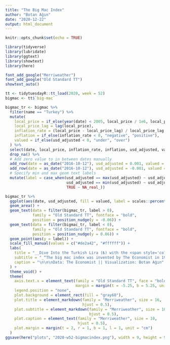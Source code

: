 ```yaml
---
title: "The Big Mac Index"
author: "Botan Ağın"
date: "2020-12-22"
output: html_document
---
```


```r
knitr::opts_chunk$set(echo = TRUE)
```

```r
library(tidyverse)
library(lubridate)
library(ggtext)
library(showtext)
library(here)
```

```r
font_add_google("Merriweather")
font_add_google("Old Standard TT")
showtext_auto()
```

```r
tt <- tidytuesdayR::tt_load(2020, week = 52)
bigmac <- tt$`big-mac`
```

```r
bigmac_tr <- bigmac %>% 
  filter(name == "Turkey") %>% 
  mutate(
    local_price = if_else(year(date) < 2005, local_price / 1e6, local_price), 
    local_price_lag = lag(local_price),
    inflation_rate = (local_price - local_price_lag) / local_price_lag * 100,
    inflation = if_else(inflation_rate < 0, "negative", "positive"),
    valued = if_else(usd_adjusted < 0, "under", "over")
  ) %>% 
  select(date, local_price, inflation_rate, inflation, usd_adjusted, valued) %>% 
  drop_na() %>% 
  # Add zero value to in between dates manually
  add_row(date = as_date("2016-10-12"), usd_adjusted = 0.001, valued = "over", .after = 11) %>% 
  add_row(date = as_date("2016-10-12"), usd_adjusted = -0.001, valued = "under", .after = 12) %>% 
  # Specify min and max geom text labels
  mutate(label = case_when(usd_adjusted == max(usd_adjusted) ~ usd_adjusted,
                           usd_adjusted == min(usd_adjusted) ~ usd_adjusted,
                           TRUE ~ NA_real_)) 
```

```r
bigmac_tr %>% 
  ggplot(aes(date, usd_adjusted, fill = valued, label = scales::percent(label))) +
  geom_area() +
  geom_text(data = filter(bigmac_tr, label > 0),
            family = "Old Standard TT", fontface = "bold",
            position = position_nudge(y = -0.06)) +
  geom_text(data = filter(bigmac_tr, label < 0),
            family = "Old Standard TT", fontface = "bold",
            position = position_nudge(y = 0.06)) +
  geom_point(aes(y = label)) +
  scale_fill_manual(values = c("#de2a42", "#ffffff")) +
  labs(
    title = "__Dive Into the Turkish Lira (₺) with the <span style='color: #ffc72c'>Big Mac</span> Index <br>__",
    subtitle = "_“The big mac index was invented by The Economist in 1986 as a lighthearted guide to whether currencies <br> are at their “correct” level. It is based on the theory of purchasing-power parity (PPP), the notion that <br> in the long run exchange rates should move towards the rate that would equalise the prices of <br> an identical basket of goods and services (in this case, a burger) in any two countries” — The Economist_ <br><br> This graph shows how much the Turkish Lira has been over/under valued against the US Dollar in the last decade. <br>",
    caption = "\n\n\nData: The Economist || Visualization: Botan Ağın"
  ) +
  theme_void() +
  theme(
    axis.text.x = element_text(family = "Old Standard TT", face = "bold",
                               margin = margin(t = -5.25, b = 5.25, unit = "cm")),
    legend.position = "none",
    plot.background = element_rect(fill = "gray60"),
    plot.title = element_markdown(family = "Merriweather", size = 16, 
                                  hjust = 0.5),
    plot.subtitle = element_markdown(family = "Merriweather", size = 10, 
                                     hjust = 0.5),
    plot.caption = element_text(family = "Merriweather", size = 10, 
                                hjust = 0.5),
    plot.margin = margin(t = 2, r = 1, b = 1, l = 1, unit = "cm")
  )
ggsave(here("plots", "2020-w52-bigmacindex.png"), width = 9, height = 9, dpi = 450)
```